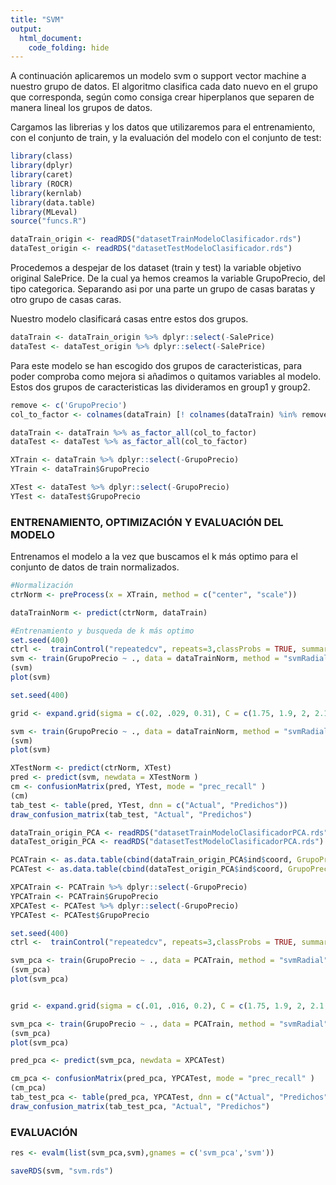 ```yaml
---
title: "SVM"
output: 
  html_document:
    code_folding: hide
---
```


A continuación aplicaremos un modelo svm o support vector machine a nuestro grupo de datos. El algoritmo clasifica cada dato nuevo en el grupo que corresponda, según como consiga crear hiperplanos que separen de manera lineal los grupos de datos.

Cargamos las librerias y los datos que utilizaremos para el entrenamiento, con el conjunto de train, y la evaluación del modelo con el conjunto de test:

```r
library(class)
library(dplyr)
library(caret)
library (ROCR)
library(kernlab)
library(data.table)
library(MLeval)
source("funcs.R")
```


```r

dataTrain_origin <- readRDS("datasetTrainModeloClasificador.rds")
dataTest_origin <- readRDS("datasetTestModeloClasificador.rds")

```

Procedemos a despejar de los dataset (train y test) la variable objetivo original SalePrice. De la cual ya hemos creamos la variable GrupoPrecio, del tipo categorica. Separando asi por una parte un grupo de casas baratas y otro grupo de casas caras.

Nuestro modelo clasificará casas entre estos dos grupos.

```r

dataTrain <- dataTrain_origin %>% dplyr::select(-SalePrice)
dataTest <- dataTest_origin %>% dplyr::select(-SalePrice)

```

Para este modelo se han escogido dos grupos de caracteristicas, para poder comproba como mejora si añadimos o quitamos variables al modelo. Estos dos grupos de caracteristicas las divideramos en group1 y group2.

```r

remove <- c('GrupoPrecio')
col_to_factor <- colnames(dataTrain) [! colnames(dataTrain) %in% remove]

dataTrain <- dataTrain %>% as_factor_all(col_to_factor)
dataTest <- dataTest %>% as_factor_all(col_to_factor)

XTrain <- dataTrain %>% dplyr::select(-GrupoPrecio)
YTrain <- dataTrain$GrupoPrecio

XTest <- dataTest %>% dplyr::select(-GrupoPrecio)
YTest <- dataTest$GrupoPrecio

```

### ENTRENAMIENTO, OPTIMIZACIÓN Y EVALUACIÓN DEL MODELO

Entrenamos el modelo a la vez que buscamos el k más optimo para el conjunto de datos de train normalizados.

```r

#Normalización
ctrNorm <- preProcess(x = XTrain, method = c("center", "scale"))

dataTrainNorm <- predict(ctrNorm, dataTrain)

#Entrenamiento y busqueda de k más optimo
set.seed(400)
ctrl <-  trainControl("repeatedcv", repeats=3,classProbs = TRUE, summaryFunction = twoClassSummary, savePredictions = TRUE)
svm <- train(GrupoPrecio ~ ., data = dataTrainNorm, method = "svmRadial", trControl = ctrl, metric="ROC", tuneLength = 20)
(svm)
plot(svm)

set.seed(400)

grid <- expand.grid(sigma = c(.02, .029, 0.31), C = c(1.75, 1.9, 2, 2.1, 2.25))

svm <- train(GrupoPrecio ~ ., data = dataTrainNorm, method = "svmRadial", trControl = ctrl, metric="ROC", tuneGrid = grid)
(svm)
plot(svm)

XTestNorm <- predict(ctrNorm, XTest)
pred <- predict(svm, newdata = XTestNorm )
cm <- confusionMatrix(pred, YTest, mode = "prec_recall" )
(cm)
tab_test <- table(pred, YTest, dnn = c("Actual", "Predichos"))
draw_confusion_matrix(tab_test, "Actual", "Predichos")
```


```r

dataTrain_origin_PCA <- readRDS("datasetTrainModeloClasificadorPCA.rds")
dataTest_origin_PCA <- readRDS("datasetTestModeloClasificadorPCA.rds")

PCATrain <- as.data.table(cbind(dataTrain_origin_PCA$ind$coord, GrupoPrecio = dataTrain_origin %>% dplyr::select(c("GrupoPrecio"))))
PCATest <- as.data.table(cbind(dataTest_origin_PCA$ind$coord, GrupoPrecio = dataTest_origin %>% dplyr::select(c("GrupoPrecio"))))

XPCATrain <- PCATrain %>% dplyr::select(-GrupoPrecio)
YPCATrain <- PCATrain$GrupoPrecio
XPCATest <- PCATest %>% dplyr::select(-GrupoPrecio)
YPCATest <- PCATest$GrupoPrecio

set.seed(400)
ctrl <-  trainControl("repeatedcv", repeats=3,classProbs = TRUE, summaryFunction = twoClassSummary, savePredictions = TRUE)

svm_pca <- train(GrupoPrecio ~ ., data = PCATrain, method = "svmRadial", trControl = ctrl, metric="ROC", tuneLength = 20)
(svm_pca)
plot(svm_pca)


grid <- expand.grid(sigma = c(.01, .016, 0.2), C = c(1.75, 1.9, 2, 2.1, 2.25))

svm_pca <- train(GrupoPrecio ~ ., data = PCATrain, method = "svmRadial", trControl = ctrl, metric="ROC", tuneGrid = grid)
(svm_pca)
plot(svm_pca)

pred_pca <- predict(svm_pca, newdata = XPCATest)

cm_pca <- confusionMatrix(pred_pca, YPCATest, mode = "prec_recall" )
(cm_pca)
tab_test_pca <- table(pred_pca, YPCATest, dnn = c("Actual", "Predichos"))
draw_confusion_matrix(tab_test_pca, "Actual", "Predichos")

```

### EVALUACIÓN

```r
res <- evalm(list(svm_pca,svm),gnames = c('svm_pca','svm'))

saveRDS(svm, "svm.rds")
```

